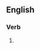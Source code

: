 ==English==

===Verb===
{{head|en|present participle}}

# {{present participle of|uncrumple|lang=en|nocat=1}}